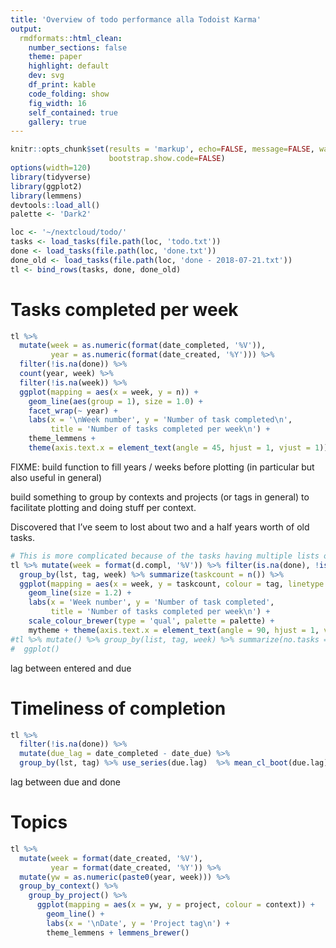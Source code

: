 ```yaml
---
title: 'Overview of todo performance alla Todoist Karma'
output:
  rmdformats::html_clean:
    number_sections: false
    theme: paper
    highlight: default
    dev: svg
    df_print: kable
    code_folding: show
    fig_width: 16
    self_contained: true
    gallery: true
---
```


```r
knitr::opts_chunk$set(results = 'markup', echo=FALSE, message=FALSE, warning=TRUE, dev=c('CairoSVG'), 
                      bootstrap.show.code=FALSE)
options(width=120)
library(tidyverse)
library(ggplot2)
library(lemmens)
devtools::load_all()
palette <- 'Dark2'
```

```r
loc <- '~/nextcloud/todo/'
tasks <- load_tasks(file.path(loc, 'todo.txt'))
done <- load_tasks(file.path(loc, 'done.txt'))
done_old <- load_tasks(file.path(loc, 'done - 2018-07-21.txt'))
tl <- bind_rows(tasks, done, done_old)
```

# Tasks completed per week

```r
tl %>%
  mutate(week = as.numeric(format(date_completed, '%V')),
         year = as.numeric(format(date_created, '%Y'))) %>%
  filter(!is.na(done)) %>%
  count(year, week) %>%
  filter(!is.na(week)) %>%
  ggplot(mapping = aes(x = week, y = n)) +
    geom_line(aes(group = 1), size = 1.0) +
    facet_wrap(~ year) +
    labs(x = '\nWeek number', y = 'Number of task completed\n',
         title = 'Number of tasks completed per week\n') +
    theme_lemmens +
    theme(axis.text.x = element_text(angle = 45, hjust = 1, vjust = 1))
```

FIXME: build function to fill years / weeks before plotting (in particular but also useful in general)

build something to group by contexts and projects (or tags in general) to facilitate plotting and doing stuff
per context.

Discovered that I've seem to lost about two and a half years worth of old tasks.

```r
# This is more complicated because of the tasks having multiple lists or tags.
tl %>% mutate(week = format(d.compl, '%V')) %>% filter(is.na(done), !is.na(week)) %>%
  group_by(lst, tag, week) %>% summarize(taskcount = n()) %>%
  ggplot(mapping = aes(x = week, y = taskcount, colour = tag, linetype = list)) +
    geom_line(size = 1.2) +
    labs(x = 'Week number', y = 'Number of task completed',
         title = 'Number of tasks completed per week\n') +
    scale_colour_brewer(type = 'qual', palette = palette) +
    mytheme + theme(axis.text.x = element_text(angle = 90, hjust = 1, vjust = 1))
#tl %>% mutate() %>% group_by(list, tag, week) %>% summarize(no.tasks = n()) %>%
#  ggplot()
```

lag between entered and due

# Timeliness of completion

```r
tl %>%
  filter(!is.na(done)) %>% 
  mutate(due_lag = date_completed - date_due) %>%
  group_by(lst, tag) %>% use_series(due.lag)  %>% mean_cl_boot(due.lag)
```
lag between due and done


# Topics

```r
tl %>%
  mutate(week = format(date_created, '%V'),
         year = format(date_created, '%Y')) %>%
  mutate(yw = as.numeric(paste0(year, week))) %>%
  group_by_context() %>%
    group_by_project() %>%
      ggplot(mapping = aes(x = yw, y = project, colour = context)) +
        geom_line() +
        labs(x = '\nDate', y = 'Project tag\n') +
        theme_lemmens + lemmens_brewer()
```
